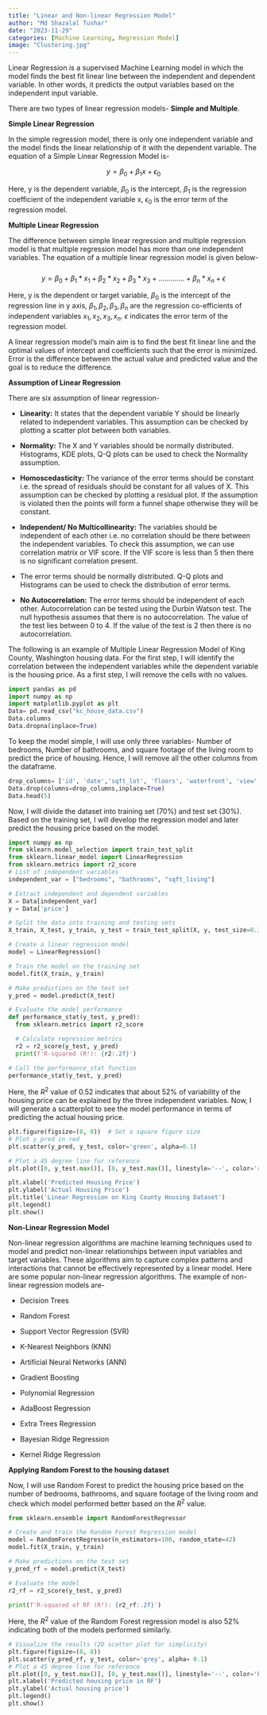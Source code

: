 ```yaml
---
title: "Linear and Non-linear Regression Model"
author: "Md Shazalal Tushar"
date: "2023-11-29"
categories: [Machine Learning, Regression Model]
image: "Clustering.jpg"
---
```


Linear Regression is a supervised Machine Learning model in which the model finds the best fit linear line between the independent and dependent variable. In other words, it predicts the output variables based on the independent input variable.

There are two types of linear regression models- **Simple and Multiple**.

**Simple Linear Regression**

In the simple regression model, there is only one independent variable and the model finds the linear relationship of it with the dependent variable. The equation of a Simple Linear Regression Model is-

$$ y= \beta_0 + \beta_1 x+ \epsilon_0 $$

Here, y is the dependent variable, $\beta_0$ is the intercept, $\beta_1$ is the regression coefficient of the independent variable x, $\epsilon_0$ is the error term of the regression model.

**Multiple Linear Regression**

The difference between simple linear regression and multiple regression model is that multiple regression model has more than one independent variables. The equation of a multiple linear regression model is given below-\
\
$$ y = \beta_0+ \beta_1* x_1+ \beta_2 * x_2+ \beta_3 * x_3+.............+\beta_n * x_n+ \epsilon $$

Here, y is the dependent or target variable, $\beta_0$ is the intercept of the regression line in y axis, $\beta_1,\beta_2,\beta_3, \beta_n$ are the regression co-efficients of independent variables $x_1,x_2, x_3, x_n$. $\epsilon$ indicates the error term of the regression model.

A linear regression model's main aim is to find the best fit linear line and the optimal values of intercept and coefficients such that the error is minimized. Error is the difference between the actual value and predicted value and the goal is to reduce the difference.

**Assumption of Linear Regression**

There are six assumption of linear regression-

-   **Linearity:** It states that the dependent variable Y should be linearly related to independent variables. This assumption can be checked by plotting a scatter plot between both variables.

-   **Normality:** The X and Y variables should be normally distributed. Histograms, KDE plots, Q-Q plots can be used to check the Normality assumption.

-   **Homoscedasticity:** The variance of the error terms should be constant i.e. the spread of residuals should be constant for all values of X. This assumption can be checked by plotting a residual plot. If the assumption is violated then the points will form a funnel shape otherwise they will be constant.

-   **Independent/ No Multicollinearity:** The variables should be independent of each other i.e. no correlation should be there between the independent variables. To check this assumption, we can use correlation matrix or VIF score. If the VIF score is less than 5 then there is no significant correlation present.

-   The error terms should be normally distributed. Q-Q plots and Histograms can be used to check the distribution of error terms.

-   **No Autocorrelation:** The error terms should be independent of each other. Autocorrelation can be tested using the Durbin Watson test. The null hypothesis assumes that there is no autocorrelation. The value of the test lies between 0 to 4. If the value of the test is 2 then there is no autocorrelation.

The following is an example of Multiple Linear Regression Model of King County, Washington housing data. For the first step, I will identify the correlation between the independent variables while the dependent variable is the housing price. As a first step, I will remove the cells with no values.

```python
import pandas as pd
import numpy as np
import matplotlib.pyplot as plt
Data= pd.read_csv("kc_house_data.csv")
Data.columns
Data.dropna(inplace=True)
```

To keep the model simple, I will use only three variables- Number of bedrooms, Number of bathrooms, and square footage of the living room to predict the price of housing. Hence, I will remove all the other columns from the dataframe.

```python
drop_columns= ['id', 'date','sqft_lot', 'floors', 'waterfront', 'view', 'condition', 'grade','sqft_above', 'sqft_basement', 'yr_built', 'yr_renovated', 'zipcode','lat', 'long', 'sqft_living15', 'sqft_lot15']
Data.drop(columns=drop_columns,inplace=True)
Data.head(5)
```

Now, I will divide the dataset into training set (70%) and test set (30%). Based on the training set, I will develop the regression model and later predict the housing price based on the model.

```python
import numpy as np
from sklearn.model_selection import train_test_split
from sklearn.linear_model import LinearRegression
from sklearn.metrics import r2_score
# List of independent variables
independent_var = ["bedrooms", "bathrooms", "sqft_living"]

# Extract independent and dependent variables
X = Data[independent_var]
y = Data['price']

# Split the data into training and testing sets
X_train, X_test, y_train, y_test = train_test_split(X, y, test_size=0.3, random_state=42)

# Create a linear regression model
model = LinearRegression()

# Train the model on the training set
model.fit(X_train, y_train)

# Make predictions on the test set
y_pred = model.predict(X_test)

# Evaluate the model performance
def performance_stat(y_test, y_pred):
  from sklearn.metrics import r2_score

  # Calculate regression metrics
  r2 = r2_score(y_test, y_pred)
  print(f'R-squared (R²): {r2:.2f}')

# Call the performance_stat function
performance_stat(y_test, y_pred)
```

Here, the $R^2$ value of 0.52 indicates that about 52% of variability of the housing price can be explained by the three independent variables. Now, I will generate a scatterplot to see the model performance in terms of predicting the actual housing price.

```python
plt.figure(figsize=(8, 8))  # Set a square figure size
# Plot y_pred in red
plt.scatter(y_pred, y_test, color='green', alpha=0.1)

# Plot a 45 degree line for reference
plt.plot([0, y_test.max()], [0, y_test.max()], linestyle='--', color='red', linewidth=2, label='1:1 Line')

plt.xlabel('Predicted Housing Price')
plt.ylabel('Actual Housing Price')
plt.title('Linear Regression on King County Housing Dataset')
plt.legend()
plt.show()
```

**Non-Linear Regression Model**

Non-linear regression algorithms are machine learning techniques used to model and predict non-linear relationships between input variables and target variables. These algorithms aim to capture complex patterns and interactions that cannot be effectively represented by a linear model. Here are some popular non-linear regression algorithms. The example of non-linear regression models are-

-   Decision Trees

-   Random Forest

-   Support Vector Regression (SVR)

-   K-Nearest Neighbors (KNN)

-   Artificial Neural Networks (ANN)

-   Gradient Boosting

-   Polynomial Regression

-   AdaBoost Regression

-   Extra Trees Regression

-   Bayesian Ridge Regression

-   Kernel Ridge Regression

**Applying Random Forest to the housing dataset**

Now, I will use Random Forest to predict the housing price based on the number of bedrooms, bathrooms, and square footage of the living room and check which model performed better based on the $R^2$ value.

```python
from sklearn.ensemble import RandomForestRegressor

# Create and train the Random Forest Regression model
model = RandomForestRegressor(n_estimators=100, random_state=42)
model.fit(X_train, y_train)

# Make predictions on the test set
y_pred_rf = model.predict(X_test)

# Evaluate the model
r2_rf = r2_score(y_test, y_pred)

print(f'R-squared of RF (R²): {r2_rf:.2f}')

```

Here, the $R^2$ value of the Random Forest regression model is also 52% indicating both of the models performed similarly.

```python
# Visualize the results (2D scatter plot for simplicity)
plt.figure(figsize=(8, 8))
plt.scatter(y_pred_rf, y_test, color='grey', alpha= 0.1)
# Plot a 45 degree line for reference
plt.plot([0, y_test.max()], [0, y_test.max()], linestyle='--', color='black', linewidth=2, label='1:1 Line')
plt.xlabel('Predicted housing price in RF')
plt.ylabel('Actual housing price')
plt.legend()
plt.show()

```

